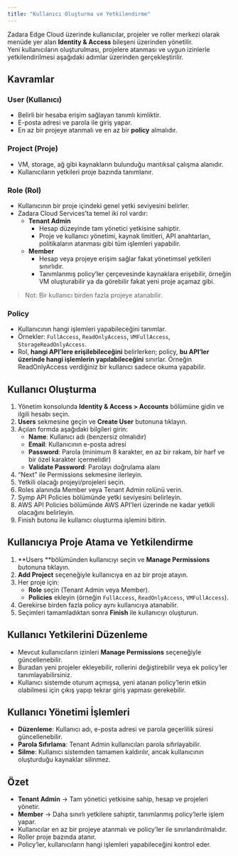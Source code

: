 ```yaml
---
title: "Kullanıcı Oluşturma ve Yetkilendirme"
---
```


Zadara Edge Cloud üzerinde kullanıcılar, projeler ve roller merkezi olarak menüde yer alan **Identity & Access** bileşeni üzerinden yönetilir.\
Yeni kullanıcıların oluşturulması, projelere atanması ve uygun izinlerle yetkilendirilmesi aşağıdaki adımlar üzerinden gerçekleştirilir.

## Kavramlar

### User (Kullanıcı)

- Belirli bir hesaba erişim sağlayan tanımlı kimliktir.
- E-posta adresi ve parola ile giriş yapar.
- En az bir projeye atanmalı ve en az bir **policy** almalıdır.

### Project (Proje)

- VM, storage, ağ gibi kaynakların bulunduğu mantıksal çalışma alanıdır.
- Kullanıcıların yetkileri proje bazında tanımlanır.

### Role (Rol)

- Kullanıcının bir proje içindeki genel yetki seviyesini belirler.
- Zadara Cloud Services’ta temel iki rol vardır:
  - **Tenant Admin**
    - Hesap düzeyinde tam yönetici yetkisine sahiptir.
    - Proje ve kullanıcı yönetimi, kaynak limitleri, API anahtarları, politikaların atanması gibi tüm işlemleri yapabilir.
  - **Member**
    - Hesap veya projeye erişim sağlar fakat yönetimsel yetkileri sınırlıdır.
    - Tanımlanmış policy’ler çerçevesinde kaynaklara erişebilir, örneğin VM oluşturabilir ya da görebilir fakat yeni proje açamaz gibi.

> Not: Bir kullanıcı birden fazla projeye atanabilir.

### Policy

- Kullanıcının hangi işlemleri yapabileceğini tanımlar.
- Örnekler: `FullAccess`, `ReadOnlyAccess`, `VMFullAccess`, `StorageReadOnlyAccess`.
- Rol, **hangi API’lere erişilebileceğini** belirlerken; policy, **bu API’ler üzerinde hangi işlemlerin yapılabileceğini** sınırlar. Örneğin ReadOnlyAccess verdiğiniz bir kullanıcı sadece okuma yapabilir.

## Kullanıcı Oluşturma

1. Yönetim konsolunda **Identity & Access \> Accounts** bölümüne gidin ve ilgili hesabı seçin.
2. **Users** sekmesine geçin ve **Create User** butonuna tıklayın.
3. Açılan formda aşağıdaki bilgileri girin:
   - **Name**: Kullanıcı adı (benzersiz olmalıdır)
   - **Email**: Kullanıcının e-posta adresi
   - **Password**: Parola (minimum 8 karakter, en az bir rakam, bir harf ve bir özel karakter içermelidir)
   - **Validate Password**: Parolayı doğrulama alanı
4. “Next” ile Permissions sekmesine ilerleyin.
5. Yetkili olacağı projeyi/projeleri seçin.
6. Roles alanında Member veya Tenant Admin rolünü verin.
7. Symp API Policies bölümünde yetki seviyesini belirleyin.
8. AWS API Policies bölümünde AWS API'leri üzerinde ne kadar yetkili olacağını belirleyin.
9. Finish butonu ile kullanıcı oluşturma işlemini bitirin.

## Kullanıcıya Proje Atama ve Yetkilendirme

1. **Users  **bölümünden kullanıcıyı seçin ve **Manage Permissions** butonuna tıklayın.
2. **Add Project** seçeneğiyle kullanıcıya en az bir proje atayın.
3. Her proje için:
   - **Role** seçin (Tenant Admin veya Member).
   - **Policies** ekleyin (örneğin `FullAccess`, `ReadOnlyAccess`, `VMFullAccess`).
4. Gerekirse birden fazla policy aynı kullanıcıya atanabilir.
5. Seçimleri tamamladıktan sonra **Finish** ile kullanıcıyı oluşturun.

## Kullanıcı Yetkilerini Düzenleme

- Mevcut kullanıcıların izinleri **Manage Permissions** seçeneğiyle güncellenebilir.
- Buradan yeni projeler ekleyebilir, rollerini değiştirebilir veya ek policy’ler tanımlayabilirsiniz.
- Kullanıcı sistemde oturum açmışsa, yeni atanan policy’lerin etkin olabilmesi için çıkış yapıp tekrar giriş yapması gerekebilir.

## Kullanıcı Yönetimi İşlemleri

- **Düzenleme**: Kullanıcı adı, e-posta adresi ve parola geçerlilik süresi güncellenebilir.
- **Parola Sıfırlama**: Tenant Admin kullanıcıları parola sıfırlayabilir. 
- **Silme**: Kullanıcı sistemden tamamen kaldırılır, ancak kullanıcının oluşturduğu kaynaklar silinmez.

## Özet

- **Tenant Admin** → Tam yönetici yetkisine sahip, hesap ve projeleri yönetir.
- **Member** → Daha sınırlı yetkilere sahiptir, tanımlanmış policy’lerle işlem yapar.
- Kullanıcılar en az bir projeye atanmalı ve policy’ler ile sınırlandırılmalıdır.
- Roller proje bazında atanır.
- Policy’ler, kullanıcıların hangi işlemleri yapabileceğini kontrol eder.
